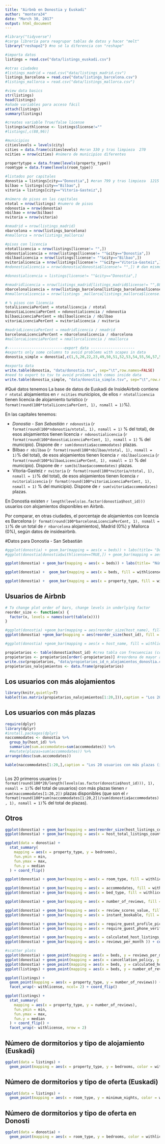 ```yaml
---
title: "Airbnb en Donostia y Euskadi"
author: "montera34"
date: "March 30, 2017"
output: html_document
---
```


```r

#library("tidyverse")
#carga librería para reagrupar tablas de datos y hacer "melt"
library("reshape2") #no sé la diferencia con "reshape"

#importa datos
listings = read.csv("data/listings_euskadi.csv")

#otras ciudades
#listings_madrid = read.csv("data/listings_madrid.csv")
listings_barcelona = read.csv("data/listings_barcelona.csv")
#listings_mallorca = read.csv("data/listings_mallorca.csv")

#view data basics
str(listings)
head(listings)
#añade variables para acceso fácil
attach(listings)
summary(listings)

#creates variable True/false license
listings$withlicense <- listings$license!=""
#listings[,c(88,96)]

#municipios
citieslevels = levels(city)
cities = data.frame(citieslevels) #eran 330 y tras limpieza  270
ncities = nrow(cities) #número de municipios diferentes

propertytype = data.frame(levels(property_type))
roomtype = data.frame(levels(room_type))

#listados por capitales
donostia = listings[city=="Donostia",] #eran 799 y tras limpieza  1215
bilbao = listings[city=="Bilbao",]
vitoria = listings[city=="Vitoria-Gasteiz",]

#número de pisos en las capitales
ntotal = nrow(listings) #numero de pisos
ndonostia = nrow(donostia)
nbilbao = nrow(bilbao)
nvitoria = nrow(vitoria)

#nmadrid = nrow(listings_madrid)
nbarcelona = nrow(listings_barcelona)
#nmallorca = nrow(listings_mallorca)

#pisos con licencia
ntotallicencia = nrow(listings[license!= "",])
ndonostialicencia = nrow(listings[license!= ""&city=="Donostia",])
nbilbaolicencia = nrow(listings[license!= ""&city=="Bilbao",])
nvitorialicencia = nrow(listings[license!= ""&city=="Vitoria-Gasteiz",])
#ndonostialicencia = nrow(donostia[donostia$license!= "",]) # dan mismo resultado

#donostialicencia = listings[license!= ""&city=="Donostia",]

#nmadridlicencia = nrow(listings_madrid[listings_madrid$license!= "",88])
nbarcelonalicencia = nrow(listings_barcelona[listings_barcelona$license!= "",])
#nmallorcalicencia = nrow(listings _mallorca[listings_mallorca$license!= "",])

# % pisos con licencia
totalLicenciaPerCent = ntotallicencia / ntotal
donostiaLicenciaPerCent = ndonostialicencia / ndonostia
bilbaoLicenciaPerCent = nbilbaolicencia / nbilbao
vitoriaLicenciaPerCent = nvitorialicencia / nvitoria

#madridLicenciaPerCent = nmadridlicencia / nmadrid
barcelonaLicenciaPerCent = nbarcelonalicencia / nbarcelona
#mallorcaLicenciaPerCent = nmallorcalicencia / nmallorca

#--------------------------export data --------------------
#exports only some columns to avoid problems with scapes in data
donostia_simple = donostia[,c(1,5,20,22,23,49,50,51,52,53,54,55,56,57,58,61,75,77,88,96)]

#exporta data
write.table(donostia, "data/donostia.tsv", sep="\t",row.names=FALSE)
#need to export to tsv to avoid prolems with comas inside data
write.table(donostia_simple, "data/donostia_simple.tsv", sep="\t",row.names=FALSE) 
```

#Qué datos tenemos
La base de datos de Euskadi de InsideAirbnb contiene `r ntotal` alojamientos en `r ncities` municipios, de ellos `r ntotallicencia ` tienen licencia de alojamiento turístico (`r format(round(100*totalLicenciaPerCent, 1), nsmall = 1)`%). 

En las capitales tenemos:

 + *Donostia - San Sebastián* `r ndonostia` (`r format(round(100*ndonostia/ntotal, 1), nsmall = 1) ` % del total), de esos alojamientos tienen licencia `r ndonostialicencia` (`r format(round(100*donostiaLicenciaPerCent, 1), nsmall = 1)` % del municipio). Dispone de `r sum(donostia$accommodates) ` plazas.
 + Bilbao `r nbilbao` (`r format(round(100*nbilbao/ntotal, 1), nsmall = 1) `% del total), de esos alojamientos tienen licencia `r nbilbaolicencia` (`r format(round(100*bilbaoLicenciaPerCent, 1), nsmall = 1)` % del municipio). Dispone de `r sum(bilbao$accommodates) ` plazas.
 + Vitoria-Gasteiz `r nvitoria` (`r format(round(100*nvitoria/ntotal, 1), nsmall = 1) `% del total), de esos alojamientos tienen licencia `r nvitorialicencia` (`r format(round(100*vitoriaLicenciaPerCent, 1), nsmall = 1)` % del municipio). Dispone de `r sum(vitoria$accommodates) ` plazas.

En Donostia existen `r length(levels(as.factor(donostia$host_id)))` usuarios con alojamientos disponibles en Airbnb. 


Por comparar, en otras ciudades, el porcentaje de alojamientos con licencia es Barcelona (`r format(round(100*barcelonaLicenciaPerCent, 1), nsmall = 1)`% de un total de `r nbarcelona` alojamientos), Madrid (0%) y Mallorca (0%), según datos de insideairbnb.


#Datos para Donostia - San Sebastián
```r
#ggplot(donostia) + geom_bar(mapping = aes(x = beds)) + labs(title= "Donostia" )
#ggplot(donostia[donostia$withlicense==TRUE,]) + geom_bar(mapping = aes(x = beds)) + labs(title= "Donostia con licencia")

ggplot(donostia) + geom_bar(mapping = aes(x = beds)) + labs(title= "Número alojamientos según su nº de camas con y sin licencia" ) + scale_x_continuous(breaks=seq(0,12,1)) + facet_wrap(~ withlicense, ncol= 2) + coord_flip()

ggplot(donostia) +  geom_bar(mapping = aes(x = beds, fill = withlicense)) + labs(title= "Número alojamientos según su nº de plazas (camas) con y sin licencia" ) + scale_x_continuous(breaks=seq(0,12,1)) + coord_flip()

ggplot(donostia) +  geom_bar(mapping = aes(x = property_type, fill = withlicense)) + labs(title= "Nº alojamientos según tipo de alojamiento y con/sin licencia" ) + coord_flip()
```

## Usuarios de Airbnb
```r
# To change plot order of bars, change levels in underlying factor
reorder_size <- function(x) {
  factor(x, levels = names(sort(table(x))))
}

#ggplot(donostia) +geom_bar(mapping = aes(reorder_size(host_name), fill = withlicense)) + coord_flip() host_name da error porque hay usuarios que comparten nombre
ggplot(donostia) +geom_bar(mapping = aes(reorder_size(host_id), fill = withlicense)) + coord_flip()

#ggplot(donostia) +geom_bar(mapping = aes(x = host_name, fill = withlicense)) #necesita reordenar

propietarios <- table(donostia$host_id) #crea tabla con frecuencias (count)
propietarios <- propietarios[order(-propietarios)] #reordena de mayor a menor
write.csv(propietarios, "data/propietarios_id_n_alojamientos_donostia.csv") #exporta datos a csv
propietarios_nalojamientos <- data.frame(propietarios)

```

## Los usuarios con más alojamientos
```r
library(knitr,quietly=T)
kable(t(as.matrix(propietarios_nalojamientos[1:20,])),caption = "Los 20 usuarios con más alojamientos (id)")
```



## Los usuarios con más plazas


```r



require(dplyr)
library(dplyr)
#install.packages(dplyr)
naccommodates <- donostia %>%
  group_by(host_id) %>%
  summarize(sum.accomodates=sum(accommodates)) %>%
  #mutate(plazas=sum(accommodates)) %>%
arrange(desc(sum.accomodates))

kable(naccommodates[1:20,],caption = "Los 20 usuarios con más plazas (id)")



```

Los 20 primeros usuarios (`r format(round(100*20/length(levels(as.factor(donostia$host_id))), 1), nsmall = 1)`% del total de usuarios) con más plazas tienen `r sum(naccommodates[1:20,2])` plazas disponibles (que son el `r format(round(100*sum(naccommodates[1:20,2])/sum(donostia$accommodates), 1), nsmall = 1) `% del total de plazas).

## Otros
```r
ggplot(donostia) + geom_bar(mapping = aes(reorder_size(host_listings_count), fill = withlicense))
ggplot(donostia) + geom_bar(mapping = aes(x = host_total_listings_count))

ggplot(data = donostia) + 
  stat_summary(
    mapping = aes(x = property_type, y = bedrooms),
    fun.ymin = min,
    fun.ymax = max,
    fun.y = median
  ) + coord_flip()

ggplot(donostia) + geom_bar(mapping = aes(x = room_type, fill = withlicense)) + coord_flip()

ggplot(donostia) + geom_bar(mapping = aes(x = accommodates, fill = withlicense)) + coord_flip()
ggplot(donostia) + geom_bar(mapping = aes(x = bed_type, fill = withlicense )) + coord_flip()

ggplot(donostia) + geom_bar(mapping = aes(x = number_of_reviews, fill = withlicense )) + coord_flip()

ggplot(donostia) + geom_bar(mapping = aes(x = review_scores_value, fill = withlicense )) + coord_flip()
ggplot(donostia) + geom_bar(mapping = aes(x = instant_bookable, fill = withlicense )) + coord_flip()

ggplot(donostia) + geom_bar(mapping = aes(x = require_guest_profile_picture )) + coord_flip()
ggplot(donostia) + geom_bar(mapping = aes(x = require_guest_phone_verification )) + coord_flip()

ggplot(donostia) + geom_bar(mapping = aes(x = calculated_host_listings_count )) + coord_flip()
ggplot(donostia) + geom_bar(mapping = aes(x = reviews_per_month )) + coord_flip()

#scatter plots
ggplot(donostia) + geom_point(mapping = aes(x = beds, y = reviews_per_month), position = "jitter")
ggplot(donostia) + geom_point(mapping = aes(x = cancellation_policy, y = reviews_per_month, shape = property_type, color = property_type), position = "jitter")
ggplot(donostia) + geom_point(mapping = aes(x = beds, y = calculated_host_listings_count, shape = property_type, color = withlicense), position = "jitter")
ggplot(listings) + geom_point(mapping = aes(x = beds, y = number_of_reviews, shape = property_type, color = withlicense), position = "jitter")

ggplot(listings) + 
  geom_point(mapping = aes(x = property_type, y = number_of_reviews)) + 
  facet_wrap(~ withlicense, ncol= 2) + coord_flip()

ggplot(listings) + 
  stat_summary(
    mapping = aes(x = property_type, y = number_of_reviews),
    fun.ymin = min,
    fun.ymax = max,
    fun.y = median
  ) + coord_flip() +
  facet_wrap(~ withlicense, nrow = 2)
```


## Número de dormitorios y tipo de alojamiento (Euskadi)
```r
ggplot(data = listings) + 
  geom_point(mapping = aes(x = property_type, y = bedrooms, color = withlicense),  position = "jitter") + coord_flip()
```

## Número de dormitorios y tipo de oferta (Euskadi)
```r
ggplot(data = listings) + 
  geom_point(mapping = aes(x = room_type, y = minimum_nights, color = withlicense),  position = "jitter")  + coord_flip()
```

## Número de dormitorios y tipo de oferta en Donosti
```r
ggplot(data = donostia) + 
  geom_point(mapping = aes(x = room_type, y = bedrooms, color = withlicense),  position = "jitter")  + coord_flip()
```


